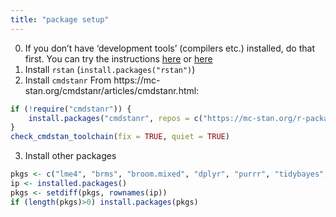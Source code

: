 ```yaml
---
title: "package setup"
---
```


0. If you don't have 'development tools' (compilers etc.) installed, do that first.  You can try the instructions [here](https://github.com/stan-dev/rstan/wiki/RStan-Getting-Started#configuring-c-toolchain) or [here](https://mc-stan.org/docs/cmdstan-guide/cmdstan-installation.html#cpp-toolchain)
1. Install `rstan` (`install.packages("rstan")`)
2. Install `cmdstanr`
From  https://mc-stan.org/cmdstanr/articles/cmdstanr.html:

```r
if (!require("cmdstanr")) {
    install.packages("cmdstanr", repos = c("https://mc-stan.org/r-packages/", getOption("repos")))
}
check_cmdstan_toolchain(fix = TRUE, quiet = TRUE)
```
3. Install other packages
```r
pkgs <- c("lme4", "brms", "broom.mixed", "dplyr", "purrr", "tidybayes", "bayesplot", "ggplot2", "posterior")
ip <- installed.packages()
pkgs <- setdiff(pkgs, rownames(ip))
if (length(pkgs)>0) install.packages(pkgs)
```
